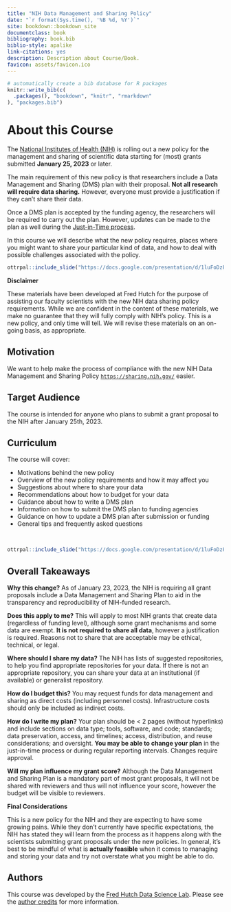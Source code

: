 ```yaml
---
title: "NIH Data Management and Sharing Policy"
date: "`r format(Sys.time(), '%B %d, %Y')`"
site: bookdown::bookdown_site
documentclass: book
bibliography: book.bib
biblio-style: apalike
link-citations: yes
description: Description about Course/Book.
favicon: assets/favicon.ico
---
```


```r
# automatically create a bib database for R packages
knitr::write_bib(c(
  .packages(), "bookdown", "knitr", "rmarkdown"
), "packages.bib")
```


# About this Course {-}

The [National Institutes of Health (NIH)](https://www.nih.gov/) is rolling out a new policy for the management and sharing of scientific data starting for (most) grants submitted **January 25, 2023** or later.

The main requirement of this new policy is that researchers include a Data Management and Sharing (DMS) plan with their proposal. **Not all research will require data sharing.** However, everyone must provide a justification if they can't share their data.

Once a DMS plan is accepted by the funding agency, the researchers will be required to carry out the plan. However, updates can be made to the plan as well during the [Just-in-Time process](https://grants.nih.gov/grants/policy/nihgps/html5/section_2/2.5.1_just-in-time_procedures.htm).

In this course we will describe what the new policy requires, places where you might want to share your particular kind of data, and how to deal with possible challenges associated with the policy.

```r
ottrpal::include_slide("https://docs.google.com/presentation/d/1luFoDzF6aDJEebbL6iWoJ_s8s9nQnaWLL5jghbmWdak/edit#slide=id.g1784801ac8b_42_26")
```

<div class = blackbox>
**Disclaimer**

These materials have been developed at Fred Hutch for the purpose of assisting our faculty scientists with the new NIH data sharing policy requirements.  While we are confident in the content of these materials, we make no guarantee that they will fully comply with NIH's policy.  This is a new policy, and only time will tell.  We will revise these materials on an on-going basis, as appropriate.
</div>

## Motivation

We want to help make the process of compliance with the new NIH Data Management and Sharing Policy  [`https://sharing.nih.gov/`](https://sharing.nih.gov/) easier. 


## Target Audience  

The course is intended for anyone who plans to submit a grant proposal to the NIH after January 25th, 2023.


## Curriculum  

The course will cover:

- Motivations behind the new policy
- Overview of the new policy requirements and how it may affect you
- Suggestions about where to share your data
- Recommendations about how to budget for your data
- Guidance about how to write a DMS plan
- Information on how to submit the DMS plan to funding agencies
- Guidance on how to update a DMS plan after submission or funding
- General tips and frequently asked questions

<br>

```r
ottrpal::include_slide("https://docs.google.com/presentation/d/1luFoDzF6aDJEebbL6iWoJ_s8s9nQnaWLL5jghbmWdak/edit#slide=id.g1784801ac8b_42_0")
```

## Overall Takeaways

<div class = motivations>
**Why this change?** As of January 23, 2023, the NIH is requiring all grant proposals include a Data Management and Sharing Plan to aid in the transparency and reproducibility of NIH-funded research.
</div>

<div class = question_box>
**Does this apply to me?** This will apply to most NIH grants that create data (regardless of funding level), although some grant mechanisms and some data are exempt. **It is not required to share all data**, however a justification is required. Reasons not to share that are acceptable may be ethical, technical, or legal.
</div>

<div class = data>
**Where should I share my data?** The NIH has lists of suggested repositories, to help you find appropriate repositories for your data. If there is not an appropriate repository, you can share your data at an institutional (if available) or generalist repository.
</div>

<div class = money>
**How do I budget this?** You may request funds for data management and sharing as direct costs (including personnel costs). Infrastructure costs should only be included as indirect costs.
</div>

<div class = plan>
**How do I write my plan?** Your plan should be < 2 pages (without hyperlinks) and include sections on data type; tools, software, and code; standards; data preservation, access, and timelines; access, distribution, and reuse considerations; and oversight. **You may be able to change your plan** in the just-in-time process or during regular reporting intervals. Changes require approval.
</div>

<div class = submit>
**Will my plan influence my grant score?** Although the Data Management and Sharing Plan is a mandatory part of most grant proposals, it will not be shared with reviewers and thus will not influence your score, however the budget will be visible to reviewers.
</div>

<div class = blackbox>
**Final Considerations**

This is a new policy for the NIH and they are expecting to have some growing pains. While they don't currently have specific expectations, the NIH has stated they will learn from the process as it happens along with the scientists submitting grant proposals under the new policies. In general, it's best to be mindful of what is **actually feasible** when it comes to managing and storing your data and try not overstate what you might be able to do.
</div>

## Authors

This course was developed by the [Fred Hutch Data Science Lab](https://hutchdatascience.org/). Please see the [author credits](#about-the-authors) for more information.
